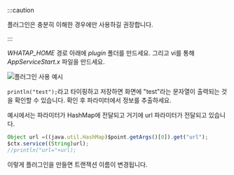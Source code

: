 :::caution

플러그인은 충분히 이해한 경우에만 사용하길 권장합니다.

:::

*WHATAP_HOME* 경로 아래에 *plugin* 폴더를 만드세요. 그리고 vi를 통해 *AppServiceStart.x* 파일을 만드세요.

![플러그인 사용 예시](https://img.whatap.io/media/agent_python/data/app_start_plug.png)

`println("test");`라고 타이핑하고 저장하면 화면에 "test"라는 문자열이 출력되는 것을 확인할 수 있습니다. 확인 후 파라미터에서 정보를 추출하세요. 

예시에서는 파라미터가 HashMap에 전달되고 거기에 url 파라미터가 전달되고 있습니다.

```javascript title=JAVA
Object url =((java.util.HashMap)$point.getArgs()[0]).get("url");
$ctx.service((String)url);
//println("url="+url);
```

이렇게 플러그인을 만들면 트랜잭션 이름이 변경됩니다.